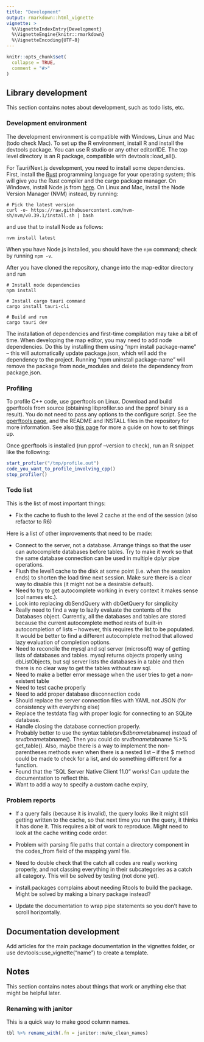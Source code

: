 ```yaml
---
title: "Development"
output: rmarkdown::html_vignette
vignette: >
  %\VignetteIndexEntry{Development}
  %\VignetteEngine{knitr::rmarkdown}
  %\VignetteEncoding{UTF-8}
---
```


```r
knitr::opts_chunk$set(
  collapse = TRUE,
  comment = "#>"
)
```

## Library development 

This section contains notes about development, such as todo lists, etc.

### Development environment

The development environment is compatible with Windows, Linux and Mac (todo check Mac). To set up the R environment, install R and install the devtools package. You can use R studio or any other editor/IDE. The top level directory is an R package, compatible with devtools::load_all().

For Tauri/Next.js development, you need to install some dependencies. First, install the [Rust](https://www.rust-lang.org/tools/install) programming language for your operating system; this will give you the Rust compiler and the cargo package manager. On Windows, install Node.js from [here](https://nodejs.org/en/download/). On Linux and Mac, install the Node Version Manager (NVM) instead, by running:

```
# Pick the latest version
curl -o- https://raw.githubusercontent.com/nvm-sh/nvm/v0.39.1/install.sh | bash
```

and use that to install Node as follows:

```
nvm install latest
```

When you have Node.js installed, you should have the `npm` command; check by running `npm -v`.

After you have cloned the repository, change into the map-editor directory and run

```
# Install node dependencies
npm install

# Install cargo tauri command
cargo install tauri-cli

# Build and run
cargo tauri dev

```

The installation of dependencies and first-time compilation may take a bit of time. When developing the map editor, you may need to add node dependencies. Do this by installing them using "npm install package-name" -- this will automatically update package.json, which will add the dependency to the project. Running "npm uninstall package-name" will remove the package from node_modules and delete the dependency from package.json. 

### Profiling

To profile C++ code, use gperftools on Linux. Download and build gperftools from source (obtaining libprofiler.so and the pprof binary as a result). You do not need to pass any options to the configure script. See the [gperftools page](https://gperftools.github.io/gperftools/cpuprofile.html), and the README and INSTALL files in the repository for more information. See also [this page](http://minimallysufficient.github.io/r/programming/c++/2018/02/16/profiling-rcpp-packages.html) for more a guide on how to set things up.

Once gperftools is installed (run pprof --version to check), run an R snippet like the following:

```R
start_profiler("/tmp/profile.out")
code_you_want_to_profile_involving_cpp()
stop_profiler()
```



### Todo list

This is the list of most important things:

- Fix the cache to flush to the level 2 cache at the end of the session (also refactor to R6)

Here is a list of other improvements that need to be made:

- Connect to the server, not a database. Arrange things so that the user can autocomplete databases before tables. Try to make it work so that the same database connection can be used in multiple dplyr pipe operations.
- Flush the level1 cache to the disk at some point (i.e. when the session ends) to shorten the load time next session. Make sure there is a clear way to disable this (it might not be a desirable default).
- Need to try to get autocomplete working in every context it makes sense (col names etc.).
- Look into replacing dbSendQuery with dbGetQuery for simplicity 
- Really need to find a way to lazily evaluate the contents of the Databases object. Currently, all the databases and tables are stored because the current autocomplete method rests of built-in autocompletion of lists -- however, this requires the list to be populated. It would be better to find a different autocomplete method that allowed lazy evaluation of completion options.
- Need to reconcile the mysql and sql server (microsoft) way of getting lists of databases and tables. mysql returns objects properly using dbListObjects, but sql server lists the databases in a table and then there is no clear way to get the tables without raw sql.
- Need to make a better error message when the user tries to get a non-existent table
- Need to test cache properly
- Need to add proper database disconnection code
- Should replace the server connection files with YAML not JSON (for consistency with everything else)
- Replace the testdata flag with proper logic for connecting to an SQLite database.
- Handle closing the database connection properly.
- Probably better to use the syntax table(srv$$dbname$tabname) instead of srv$dbname$tabname(). Then you could do srv$dbname$tabname %>% get_table(). Also, maybe there is a way to implement the non-parentheses methods even when there is a nested list -- if the \$ method could be made to check for a list, and do something different for a function.
- Found that the "SQL Server Native Client 11.0" works! Can update the documentation to reflect this.
- Want to add a way to specify a custom cache expiry, 

### Problem reports

- If a query fails (because it is invalid), the query looks like it might still getting written to the cache, so that next time you run the query, it thinks it has done it. This requires a bit of work to reproduce. Might need to look at the cache writing code order.

- Problem with parsing file paths that contain a directory component in the codes_from field of the mapping yaml file.

- Need to double check that the catch all codes are really working properly, and not classing everything in their subcategories as a catch all category. This will be solved by testing (not done yet). 

- install.packages complains about needing Rtools to build the package. Might be solved by making a binary package instead?

- Update the documentation to wrap pipe statements so you don't have to scroll horizontally.

## Documentation development

Add articles for the main package documentation in the vignettes folder, or use devtools::use_vignette("name") to create a template. 

## Notes

This section contains notes about things that work or anything else that might be helpful later.

### Renaming with janitor

This is a quick way to make good column names.

```r
tbl %>% rename_with(.fn = janitor::make_clean_names)
```
